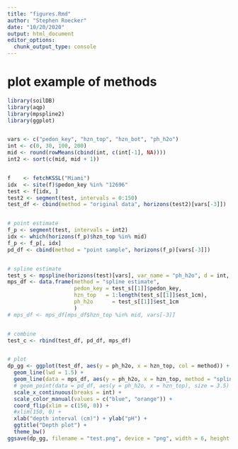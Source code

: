 ```yaml
---
title: "figures.Rmd"
author: "Stephen Roecker"
date: "10/20/2020"
output: html_document
editor_options: 
  chunk_output_type: console
---
```


# plot example of methods

```r

library(soilDB)
library(aqp)
library(mpspline2)
library(ggplot)


vars <- c("pedon_key", "hzn_top", "hzn_bot", "ph_h2o")
int <- c(0, 30, 100, 200)
mid <- round(rowMeans(cbind(int, c(int[-1], NA))))
int2 <- sort(c(mid, mid + 1))


f    <- fetchKSSL("Miami")
idx  <- site(f)$pedon_key %in% "12696"
test <- f[idx, ]
test2 <- segment(test, intervals = 0:150)
test_df <- cbind(method = "original data", horizons(test2)[vars[-3]])


# point estimate
f_p <- segment(test, intervals = int2)
idx <- which(horizons(f_p)$hzn_top %in% mid)
f_p <- f_p[, idx]
pd_df <- cbind(method = "point sample", horizons(f_p)[vars[-3]])


# spline estimate
test_s <- mpspline(horizons(test)[vars], var_name = "ph_h2o", d = int, vlow = min(test$ph_h2o), vhigh = max(test$ph_h2o))
mps_df <- data.frame(method = "spline estimate",
                     pedon_key = test_s[[1]]$pedon_key, 
                     hzn_top   = 1:length(test_s[[1]]$est_1cm), 
                     ph_h2o      = test_s[[1]]$est_1cm
                     )
# mps_df <- mps_df[mps_df$hzn_top %in% mid, vars[-3]]


# combine
test_c <- rbind(test_df, pd_df, mps_df)


# plot
dp_gg <- ggplot(test_df, aes(y = ph_h2o, x = hzn_top, col = method)) + 
  geom_line(lwd = 1.5) +
  geom_line(data = mps_df, aes(y = ph_h2o, x = hzn_top, method = "spline"), lwd = 1.5, linetype = "longdash") +
  # geom_point(data = pd_df, aes(y = ph_h2o, x = hzn_top), size = 3.5) +
  scale_x_continuous(breaks = int) +
  scale_color_manual(values = c("blue", "orange")) +
  coord_flip(xlim = c(150, 0)) + 
  #xlim(150, 0) +
  xlab("depth interval (cm)") + ylab("pH") +
  ggtitle("Depth plot") + 
  theme_bw()
ggsave(dp_gg, filename = "test.png", device = "png", width = 6, height = 5)

```
